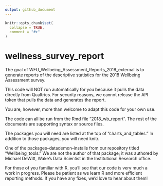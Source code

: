 ```yaml
---
output: github_document
---
```


<!-- README.md is generated from README.Rmd. Please edit that file -->

```r
knitr::opts_chunk$set(
  collapse = TRUE,
  comment = "#>"
)
```
# wellness_survey_report

The goal of WFU_Wellbeing_Assessment_Reports_2018_external is to generate reports of the descriptive statistics for the 2018 Wellbeing Assessment survey. 

This code will NOT run automatically for you because it pulls the data directly from Qualtrics. For security reasons, we cannot release the API token that pulls the data and generates the report. 

You are, however, more than welcome to adapt this code for your own use.

The code can all be run from the Rmd file "2018_wb_report". The rest of the documents are supporting syntax or source files. 

The packages you will need are listed at the top of "charts_and_tables." In addition to those packages, you will need knitr. 

One of the packages--datademon--installs from our repository titled "Wellbeing_tools." We are not the author of that package; it was authored by Michael DeWitt, Wake's Data Scientist in the Institutional Research office. 

For those of you familiar with R, you'll see that our code is very much a work in progress. Please be patient as we learn R and more efficient reporting methods. If you have any fixes, we'd love to hear about them!

